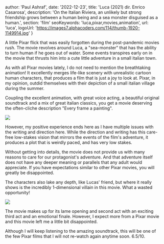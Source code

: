 
  author: 'Paul Ashraf',
  date: '2022-12-23',
  title: 'Luca (2021) dir. Enrico Casarosa',
  description:
    'On the Italian Riviera, an unlikely but strong friendship grows between a human being and a sea monster disguised as a human.',
      section: 'film'
  seoKeywords: 'luca,pixar,movies,animation',
  url: 'luca',
  logoUrl: 'https://images7.alphacoders.com/114/thumb-1920-1149914.jpg'
}


A little Pixar flick that was easily forgotten during the post-pandemic movies rush. The movie revolves around Luca, a "sea-monster" that has the ability to turn human if he goes out of water. Some events transpires early on in the movie that thrusts him into a cute little adventure in a small italian town.

As with all Pixar movies lately, I do not need to mention the breathtaking animation! It excellently merges life-like scenery with unrealistic cartoon human characters, that produces a film that is just a joy to look at. Pixar, in my opinion, outdid themselves with their depiction of a small italian village during the summer.

Coupling the excellent animation, with great voice acting, a beautiful original soundtrack and a mix of great italian classics, you get a movie deserving the often-cliche description "Every frame a painting".

<Image src={img1} />

However, my positive experience ends here as I have multiple issues with the writing and direction here. While the direction and writing has this care-free low-stakes vision that mirrors the events of the film's adventure, it produces a plot that is weirdly paced, and has very low stakes.

Without getting into details, the movie does not provide us with many reasons to care for our protagonist's adventure. And that adventure itself does not have any deeper meaning or parallels that any adult would appreciate. If you have expectations similar to other Pixar movies, you will greatly be disappointed.

The characters also lake any depth, like Lucas' friend, but where it really shows is the incredibly 1-dimensional villain in this movie. What a wasted opportunity!

<Image src={img2} />

The movie makes up for its lame opening and second act with an exciting third act and an emotional finale. However, I expect more from a Pixar movie and this movie left me a little bit disappointed.

Although I will keep listening to the amazing soundtrack, this will be one of the few Pixar films that I will not re-watch again anytime soon.
6.5/10.
